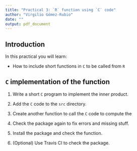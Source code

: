 ```yaml
---
title: "Practical 3: `R` function using `C` code"
author: "Virgilio Gómez-Rubio"
date: ""
output: pdf_document
---
```


## Introduction

In this practical you will learn:

* How to include short functions in `C` to be called from `R` 


## `C` implementation of the function

1. Write a short `C` program to implement the inner product.

2. Add the `C` code to the `src` directory.

3. Create another function to call the `C` code to compute the

3. Check the package again to fix errors and missing stuff.

4. Install the package and check the function.

5. (Optional) Use Travis CI to check the package.
